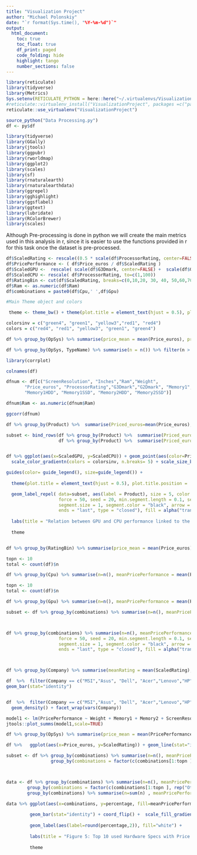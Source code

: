 ```yaml
---
title: "Visualization Project"
author: "Michael Polonskiy"
date: "`r format(Sys.time(), "%Y-%m-%d")`"  
output: 
  html_document:
    toc: true
    toc_float: true
    df_print: paged
    code_folding: hide  
    highlight: tango
    number_sections: false
---
```


```r

library(reticulate)
library(tidyverse)
library(Metrics)
Sys.setenv(RETICULATE_PYTHON = here::here("~/.virtualenvs/VisualizationProject/Scripts/python.exe"))
#reticulate::virtualenv_install("VisualizationProject", packages =c("pandas","numpy"))
reticulate::use_virtualenv("VisualizationProject")
```



```r
source_python("Data Processing.py")
df <- py$df

```


```r
library(tidyverse)
library(GGally)
library(jtools)
library(ggpubr)
library(rworldmap)
library(ggplot2)
library(scales)
library(sf)
library(rnaturalearth)
library(rnaturalearthdata)
library(ggrepel)
library(gghighlight)
library(ggsflabel)
library(ggtext)
library(lubridate)
library(RColorBrewer)
library(scales)
```


Although Pre-processing is done in python we will create the main metrics used in this analysis in r, since it is easier to use the functions provided in r for this task once the dataset is pre-processed.

```r
df$ScaledRating <- rescale((0.5 * scale(df$ProcessorRating, center=FALSE) + 0.25 * scale(df$G2Dmark, center=FALSE) + 0.25 * scale(df$G3Dmark, center=FALSE)), to=c(1,100))
df$PricePerformance <- ( df$Price_euros / df$ScaledRating ) 
df$ScaledGPU <-  rescale( scale(df$G3Dmark, center=FALSE) +  scale(df$G2Dmark, center=FALSE), to=c(1,100))
df$ScaledCPU <- rescale( df$ProcessorRating, to=c(1,100))
df$RatingBin <- cut(df$ScaledRating, breaks=c(0,10,20, 30, 40, 50,60,70,80,90,100), labels=FALSE)
df$Ram <- as.numeric(df$Ram)
df$combinations = paste0(df$Cpu,' ',df$Gpu)


```



```r
#Main Theme object and colors

 theme <- theme_bw() + theme(plot.title = element_text(hjust = 0.5), plot.title.position = 'panel', text = element_text(size = 13, color="black"), axis.text.x = element_text(size = 13, color="black"),  axis.text.y = element_text(size = 13, color="black"),  axis.title.y = element_text(size = 14, color="black"),  axis.title.x = element_text(size = 14, color="black"), legend.title=element_text(size = 14, color="black"), legend.text=element_text(size = 13, color="black")) 

colorsinv = c("green4", "green1", "yellow3","red1", "red4")
colors = c("red4", "red1", "yellow3", "green1", "green4")

```


```r
df %>% group_by(OpSys) %>% summarise(price_mean = mean(Price_euros), price_sd=sd(Price_euros)) %>%  ggplot(aes(x=reorder(OpSys,-price_mean), y=price_mean)) + geom_bar(stat="identity") +   geom_errorbar(aes(ymin=price_mean-price_sd, ymax=price_mean+price_sd)) + coord_flip()

```


```r
df %>% group_by(OpSys, TypeName) %>% summarise(n = n()) %>% filter(n > 10) %>%  ggplot(aes(x=OpSys, y=n, color=TypeName, fill=TypeName)) + geom_bar(stat="identity", position="fill") + coord_flip()
```


```r

library(corrplot)

colnames(df)

dfnum <- df[c("ScreenResolution", "Inches","Ram","Weight",
       "Price_euros", "ProcessorRating","G3Dmark","G2Dmark", "Memory1", "Memory2",
       "Memory1HDD", "Memory1SSD", "Memory2HDD", "Memory2SSD")]

dfnum$Ram <- as.numeric(dfnum$Ram)

ggcorr(dfnum)
```


```r
df %>% group_by(Product) %>%  summarise(Priced_euros=mean(Price_euros), Scaled_GPU = mean(ScaledGPU)) %>% arrange(Priced_euros) %>% slice(81:85)
```




```r
subset <- bind_rows(df %>% group_by(Product) %>%  summarise(Priced_euros=mean(Price_euros),ScaledGPU=mean(ScaledGPU), ScaledCPU=mean(ScaledCPU)) %>% arrange(-Priced_euros) %>% head(5), 
                    df %>% group_by(Product) %>%  summarise(Priced_euros=mean(Price_euros),ScaledGPU=mean(ScaledGPU), ScaledCPU=mean(ScaledCPU)) %>% arrange(Priced_euros) %>% slice(81:85))


df %>% ggplot(aes(x=ScaledGPU, y=ScaledCPU)) + geom_point(aes(color=Price_euros, size=Price_euros)) + geom_smooth() +
  scale_color_gradientn(colors = colorsinv, n.breaks= 5) + scale_size_binned(n.breaks= 5) + scale_size(trans = "reverse") +

guides(color= guide_legend(), size=guide_legend()) +
  
  theme(plot.title = element_text(hjust = 0.5), plot.title.position = 'panel') +

  geom_label_repel( data=subset, aes(label = Product), size = 5, color = alpha("black", 0.8),
                    force = 50, seed = 20, min.segment.length = 0.1, segment.curvature = -0.4, 
                    segment.size = 1, segment.color = "black", arrow = arrow(length = unit(0.015, "npc"),
                    ends = "last", type = "closed"), fill = alpha("transparent", .3), max.overlaps = 10)  +  
 
  labs(title = "Relation between GPU and CPU performance linked to the laptop price", color="Price", size="Price", x="GPU Score", y="CPU Score") +
  
  theme



```

```r

df %>% group_by(RatingBin) %>% summarise(price_mean = mean(Price_euros), price_sd=sd(Price_euros), n=n()) %>% filter(n > 10) %>%  ggplot(aes(x=RatingBin, y=price_mean)) + geom_bar(stat="identity") +   geom_errorbar(aes(ymin=price_mean-price_sd, ymax=price_mean+price_sd)) + geom_smooth(smoothing=FALSE)

```
```r
topn <- 10
total <- count(df)$n

df %>% group_by(Cpu) %>% summarise(n=n(), meanPricePerformance = mean(PricePerformance)) %>% arrange(desc(n)) %>% group_by(Cpu = factor(c(Cpu[1:topn ], rep("Other", n() - topn)), levels=c("Other",Cpu[topn:1]))) %>% group_by(Cpu) %>% summarise(n=sum(n) , meanPricePerformance = mean(meanPricePerformance), percentage=n/total * 100)  %>% arrange(desc(n)) %>% ggplot(aes(x=Cpu, y=percentage, fill=meanPricePerformance)) + geom_bar(stat="identity") + coord_flip() +  scale_fill_gradientn(colors = c("green4", "green1", "yellow3","red1", "red4"), n.breaks= 5) + geom_label(aes(label=round(percentage,2)))

```

```r
topn <- 10
total <- count(df)$n

df %>% group_by(Gpu) %>% summarise(n=n(), meanPricePerformance = mean(PricePerformance)) %>% arrange(desc(n)) %>% group_by(Gpu = factor(c(Gpu[1:topn ], rep("Other", n() - topn)), levels=c("Other",Gpu[topn:1]))) %>% group_by(Gpu) %>% summarise(n=sum(n) , meanPricePerformance = mean(meanPricePerformance), percentage=n/total * 100)  %>% arrange(desc(n)) %>% ggplot(aes(x=Gpu, y=percentage, fill=meanPricePerformance)) + geom_bar(stat="identity") + coord_flip() +  scale_fill_gradientn(colors = c("green4", "green1", "yellow3","red1", "red4"), n.breaks= 5) + geom_label(aes(label=round(percentage,2)))


```


```r
subset <- df %>% group_by(combinations) %>% summarise(n=n(), meanPricePerformance = mean(PricePerformance)) %>% arrange(desc(n)) %>% group_by(combinations = factor(c(combinations[1:topn ], rep("Other", n() - topn)), levels=c("Other",combinations[topn:1]))) %>% group_by(combinations) %>% summarise(n=sum(n) , meanPricePerformance = mean(meanPricePerformance), percentage=n/total * 100)  %>% arrange(desc(n)) %>% top_n(5)



df %>% group_by(combinations) %>% summarise(n=n(), meanPricePerformance = mean(PricePerformance)) %>% arrange(desc(n)) %>% group_by(combinations = factor(c(combinations[1:topn ], rep("Other", n() - topn)), levels=c("Other",combinations[topn:1]))) %>% group_by(combinations) %>% summarise(n=sum(n) , meanPricePerformance = mean(meanPricePerformance), percentage=n/total * 100)  %>% arrange(desc(n)) %>% ggplot(aes(x=combinations, y=percentage, fill=meanPricePerformance)) + geom_bar(stat="identity") + coord_flip() +  scale_fill_gradientn(colors = c("green4", "green1", "yellow3","red1", "red4"), n.breaks= 5) + geom_label_repel(data=subset, aes(label=combinations), size = 5, color = alpha("black", 0.8),
                    force = 50, seed = 20, min.segment.length = 0.1, segment.curvature = -0.4, 
                    segment.size = 1, segment.color = "black", arrow = arrow(length = unit(0.015, "npc"),
                    ends = "last", type = "closed"), fill = alpha("transparent", .3), max.overlaps = 10) + theme(axis.title.y=element_blank(),axis.text.y=element_blank(), axis.ticks.y=element_blank())




```


```r

df %>% group_by(Company) %>% summarise(meanRating = mean(ScaledRating), n = n()) %>% filter(n > 10) %>% ggplot(aes(x=reorder(Company, meanRating), y=meanRating)) + geom_bar(stat="identity")


```

```r
df  %>%  filter(Company == c("MSI","Asus", "Dell", "Acer","Lenovo","HP","Toshiba")) %>%  ggplot(aes(x=Company, y=PricePerformance, fill=Company, color=Company)) +
geom_bar(stat="identity")



```
```r
df  %>%  filter(Company == c("MSI","Asus", "Dell", "Acer","Lenovo","HP","Toshiba")) %>%  ggplot(aes(Price_euros, fill=Company, color=Company)) +
  geom_density() + facet_wrap(vars(Company))
```



```r
model1 <- lm(PricePerformance ~ Weight + Memory1 + Memory2 + ScreenResolution + Ram,data=df)
jtools::plot_summs(model1,scale=TRUE)

```

```r

df %>% group_by(OpSys) %>% summarise(price_mean = mean(PricePerformance), price_sd=sd(PricePerformance), n=n()) %>% filter(n > 10) %>%  ggplot(aes(x=reorder(OpSys,-price_mean), y=price_mean)) + geom_bar(stat="identity") +   geom_errorbar(aes(ymin=price_mean-price_sd, ymax=price_mean+price_sd))


```


```r
df %>%   ggplot(aes(x=Price_euros, y=ScaledRating)) + geom_line(stat="identity") 
```


```r
subset <- df %>% group_by(combinations) %>% summarise(n=n(), meanPricePerformance = mean(PricePerformance)) %>% arrange(desc(n)) %>% 
                 group_by(combinations = factor(c(combinations[1:topn ], rep("Other", n() - topn)), levels=c("Other",combinations[topn:1]))) %>% summarise(n=sum(n) , meanPricePerformance = mean(meanPricePerformance), percentage=n/total * 100)  %>% arrange(desc(n)) %>% top_n(5)



data <- df %>% group_by(combinations) %>% summarise(n=n(), meanPricePerformance = mean(PricePerformance)) %>% arrange(desc(n)) %>% 
        group_by(combinations = factor(c(combinations[1:topn ], rep("Other", n() - topn)), levels=c("Other",combinations[topn:1]))) %>% 
        group_by(combinations) %>% summarise(n=sum(n) , meanPricePerformance = mean(meanPricePerformance), percentage=n/total * 100)  %>% arrange(desc(n)) 

data %>% ggplot(aes(x=combinations, y=percentage, fill=meanPricePerformance)) + 
  
         geom_bar(stat="identity") + coord_flip() +  scale_fill_gradientn(colors = colorsinv, n.breaks= 5) +
  
         geom_label(aes(label=round(percentage,2)), fill="white") +   
  
         labs(title = "Figure 5: Top 10 used Hardware Specs with Price Performance Ratio", fill="Price Performance\nRatio", y="Percentage of usage in Devices", x="Hardware") +
  
         theme

```









